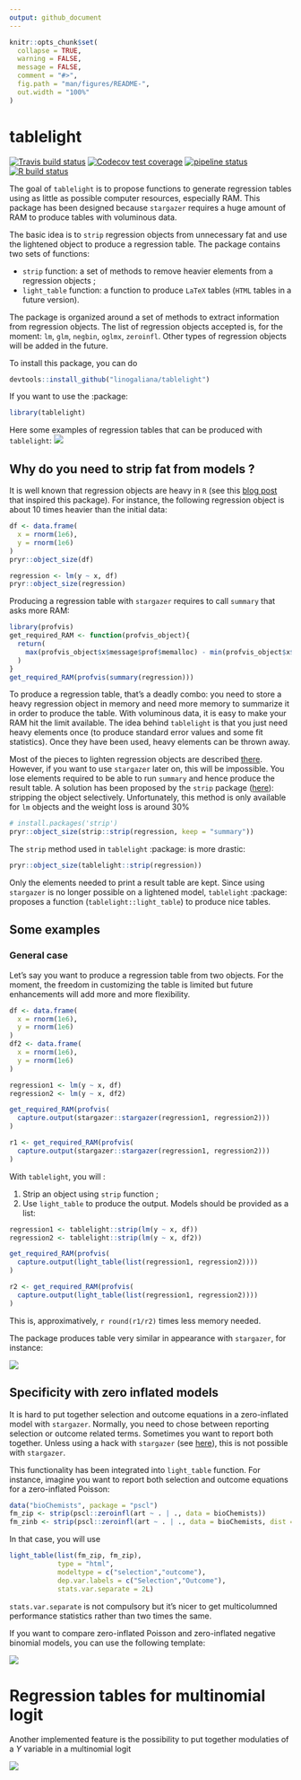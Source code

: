 ```yaml
---
output: github_document
---
```


<!-- README.md is generated from README.Rmd. Please edit that file -->

```r
knitr::opts_chunk$set(
  collapse = TRUE,
  warning = FALSE,
  message = FALSE,
  comment = "#>",
  fig.path = "man/figures/README-",
  out.width = "100%"
)
```

# tablelight

<!-- badges: start -->
[![Travis build status](https://travis-ci.org/linogaliana/tablelight.svg?branch=master)](https://travis-ci.org/linogaliana/tablelight)
[![Codecov test coverage](https://codecov.io/gh/linogaliana/tablelight/branch/master/graph/badge.svg)](https://codecov.io/gh/linogaliana/tablelight?branch=master)
[![pipeline status](https://gitlab.com/linogaliana/texlight/badges/master/pipeline.svg)](https://gitlab.com/linogaliana/texlight/-/commits/master)
[![R build status](https://github.com/linogaliana/tablelight/workflows/R-CMD-check/badge.svg)](https://github.com/linogaliana/tablelight/actions)
<!-- badges: end -->

The goal of `tablelight` is to propose functions to generate regression tables using as little as possible computer resources, especially RAM. This package has been designed because `stargazer` requires a huge amount of RAM to produce tables with voluminous data.

The basic idea is to `strip` regression objects from unnecessary fat and use the lightened object to produce a regression table. The package contains two sets of functions:

* `strip` function: a set of methods to remove heavier elements from a regression objects ;
* `light_table` function: a function to produce `LaTeX` tables (`HTML` tables in a future version).

The package is organized around a set of methods to extract information from regression objects. The list of regression objects accepted is, for the moment: `lm`, `glm`, `negbin`, `oglmx`, `zeroinfl`. Other types of regression objects will be added in the future. 

To install this package, you can do

```r
devtools::install_github("linogaliana/tablelight")
```

If you want to use the :package: 

```r
library(tablelight)
```

Here some examples of regression tables that can be produced with `tablelight`:
![](example.gif)


## Why do you need to strip fat from models ?

It is well known that regression objects are heavy in `R` (see this [blog post](http://www.win-vector.com/blog/2014/05/trimming-the-fat-from-glm-models-in-r/) that inspired this package).  For instance, the following regression object is about 10 times heavier than the initial data:

```r
df <- data.frame(
  x = rnorm(1e6),
  y = rnorm(1e6)
)
pryr::object_size(df)

regression <- lm(y ~ x, df)
pryr::object_size(regression)
```

Producing a regression table with `stargazer` requires to call `summary` that asks more RAM:

```r
library(profvis)
get_required_RAM <- function(profvis_object){
  return(
    max(profvis_object$x$message$prof$memalloc) - min(profvis_object$x$message$prof$memalloc)
  )
}
get_required_RAM(profvis(summary(regression)))
```

To produce a regression table, that's a deadly combo: you need to store a heavy regression object in memory and need more memory to summarize it in order to produce the table. With voluminous data, it is easy to make your RAM hit the limit available. The idea behind `tablelight` is that you just need heavy elements once (to produce standard error values and some fit statistics). Once they have been used, heavy elements can be thrown away. 

Most of the pieces to lighten regression objects are described [there](http://www.win-vector.com/blog/2014/05/trimming-the-fat-from-glm-models-in-r/). However, if you want to use `stargazer` later on, this will be impossible. You lose elements required to be able to run `summary` and hence produce the result table. A solution has been proposed by the `strip` package ([here](https://github.com/paulponcet/strip)): stripping the object selectively. Unfortunately, this method is only available for `lm` objects and the weight loss is around 30\%

```r
# install.packages('strip')
pryr::object_size(strip::strip(regression, keep = "summary"))
```

The `strip` method used in `tablelight` :package: is more drastic:

```r
pryr::object_size(tablelight::strip(regression))
```

Only the elements needed to print a result table are kept. Since using `stargazer` is no longer possible on a lightened model, `tablelight` :package: proposes a function (`tablelight::light_table`) to produce nice tables.

## Some examples

### General case

Let's say you want to produce a regression table from two objects. For the moment, the freedom in customizing the table is limited but future enhancements will add more and more flexibility.

```r
df <- data.frame(
  x = rnorm(1e6),
  y = rnorm(1e6)
)
df2 <- data.frame(
  x = rnorm(1e6),
  y = rnorm(1e6)
)

regression1 <- lm(y ~ x, df)
regression2 <- lm(y ~ x, df2)

get_required_RAM(profvis(
  capture.output(stargazer::stargazer(regression1, regression2)))
)
```

```r
r1 <- get_required_RAM(profvis(
  capture.output(stargazer::stargazer(regression1, regression2)))
)
```


With `tablelight`, you will :

1. Strip an object using `strip` function ; 
2. Use `light_table` to produce the output. Models should be provided as a list:

```r
regression1 <- tablelight::strip(lm(y ~ x, df))
regression2 <- tablelight::strip(lm(y ~ x, df2))

get_required_RAM(profvis(
  capture.output(light_table(list(regression1, regression2))))
)
```

```r
r2 <- get_required_RAM(profvis(
  capture.output(light_table(list(regression1, regression2))))
)
```

This is, approximatively, `r round(r1/r2)` times less memory needed.

The package produces table very similar in appearance with `stargazer`, for instance:

![](inst/captures/tab2.png)


## Specificity with zero inflated models

It is hard to put together selection and outcome equations in a zero-inflated model with `stargazer`. Normally, you need to chose between reporting selection or outcome related terms. Sometimes you want to report both together. Unless using a hack with `stargazer` (see [here](https://stackoverflow.com/questions/40974843/how-to-report-both-selection-and-outcome-equation-of-selection-models-with-starg)), this is not possible with `stargazer`. 

This functionality has been integrated into `light_table` function. For instance, imagine you want to report both selection and outcome equations for a zero-inflated Poisson:

```r
data("bioChemists", package = "pscl")
fm_zip <- strip(pscl::zeroinfl(art ~ . | ., data = bioChemists))
fm_zinb <- strip(pscl::zeroinfl(art ~ . | ., data = bioChemists, dist = "negbin"))
```

In that case, you will use

```r
light_table(list(fm_zip, fm_zip),
            type = "html", 
            modeltype = c("selection","outcome"),
            dep.var.labels = c("Selection","Outcome"),
            stats.var.separate = 2L)
```


`stats.var.separate` is not compulsory but it's nicer to get multicolumned performance statistics rather than two times the same. 

If you want to compare zero-inflated Poisson and zero-inflated negative binomial models, you can use the following template:

![](inst/captures/tab3.png)

# Regression tables for multinomial logit

Another implemented feature is the possibility to put together modulaties of a *Y* variable in a multinomial logit

![](inst/captures/tab4.png)
